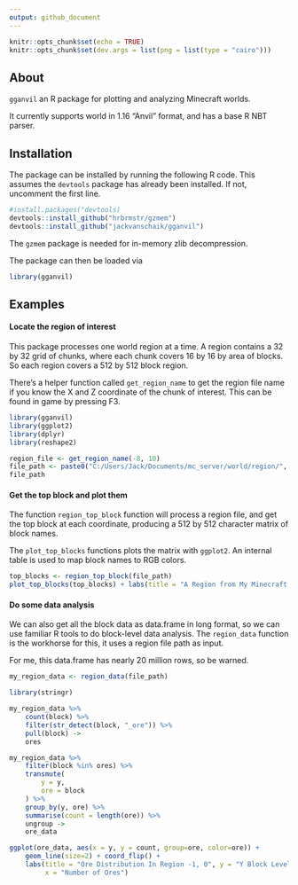 ```yaml
---
output: github_document
---
```


```r
knitr::opts_chunk$set(echo = TRUE)
knitr::opts_chunk$set(dev.args = list(png = list(type = "cairo")))
```

## About

`gganvil` an R package for plotting and analyzing Minecraft worlds.

It currently supports world in 1.16 "Anvil" format, and has a base R NBT parser.

## Installation

The package can be installed by running the following R code. This assumes the `devtools`
package has already been installed. If not, uncomment the first line.

```r
#install.packages("devtools)
devtools::install_github("hrbrmstr/gzmem")
devtools::install_github("jackvanschaik/gganvil")
```

The `gzmem` package is needed for in-memory zlib decompression.

The package can then be loaded via

```r
library(gganvil)
```

## Examples

#### Locate the region of interest

This package processes one world region at a time. A region contains
a 32 by 32 grid of chunks, where each chunk covers 16 by 16 by area of blocks.
So each region covers a 512 by 512 block region. 

There's a helper function called `get_region_name` to get the region file name
if you know the X and Z coordinate of the chunk of interest. This can be found
in game by pressing F3. 

```r
library(gganvil)
library(ggplot2)
library(dplyr)
library(reshape2)

region_file <- get_region_name(-8, 10)
file_path <- paste0("C:/Users/Jack/Documents/mc_server/world/region/", region_file)
file_path
```

#### Get the top block and plot them

The function `region_top_block` function will process a region file, and get
the top block at each coordinate, producing a 512 by 512 character matrix of
block names.

The `plot_top_blocks` functions plots the matrix with `ggplot2`. An internal
table is used to map block names to RGB colors. 

```r
top_blocks <- region_top_block(file_path)
plot_top_blocks(top_blocks) + labs(title = "A Region from My Minecraft Server")
```

#### Do some data analysis

We can also get all the block data as data.frame in long format, so we can use familiar
R tools to do block-level data analysis. The `region_data` function is the workhorse
for this, it uses a region file path as input.

For me, this data.frame has nearly 20 million rows, so be warned.

```r
my_region_data <- region_data(file_path)
```

```r
library(stringr)

my_region_data %>%
    count(block) %>%
    filter(str_detect(block, "_ore")) %>%
    pull(block) ->
    ores

my_region_data %>% 
    filter(block %in% ores) %>%
    transmute(
        y = y,
        ore = block
    ) %>%
    group_by(y, ore) %>%
    summarise(count = length(ore)) %>%
    ungroup ->
    ore_data

ggplot(ore_data, aes(x = y, y = count, group=ore, color=ore)) + 
    geom_line(size=2) + coord_flip() +
    labs(title = "Ore Distribution In Region -1, 0", y = "Y Block Level", 
         x = "Number of Ores")
```

